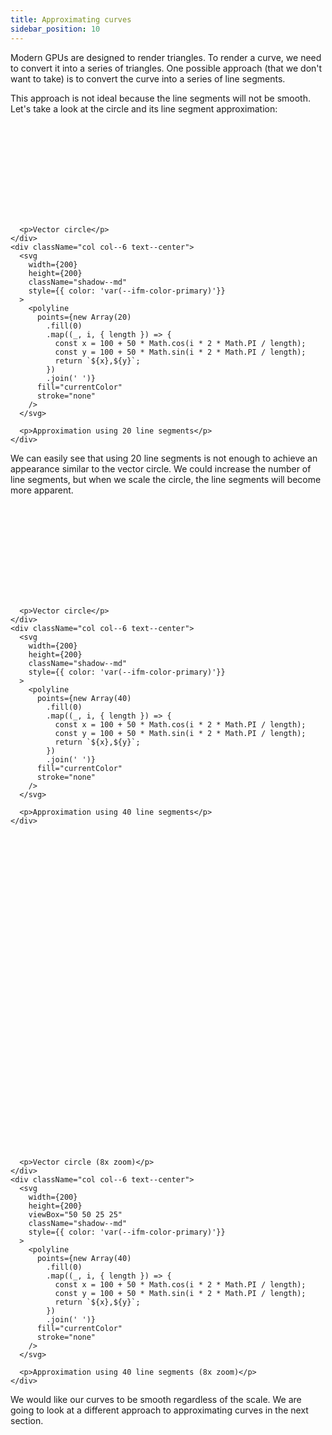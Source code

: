 ```yaml
---
title: Approximating curves
sidebar_position: 10
---
```


Modern GPUs are designed to render triangles. To render a curve, we need to convert
it into a series of triangles. One possible approach (that we don't want to take)
is to convert the curve into a series of line segments.

This approach is not ideal because the line segments will not be smooth. Let's take
a look at the circle and its line segment approximation:

<div className="container">
  <div className="row">
    <div className="col col--6 text--center">
      <svg
        width={200}
        height={200}
        className="shadow--md"
        style={{ color: 'var(--ifm-color-primary)'}}
      >
        <circle cx={100} cy={100} r={50} fill="currentColor" stroke="none" />
      </svg>

      <p>Vector circle</p>
    </div>
    <div className="col col--6 text--center">
      <svg
        width={200}
        height={200}
        className="shadow--md"
        style={{ color: 'var(--ifm-color-primary)'}}
      >
        <polyline
          points={new Array(20)
            .fill(0)
            .map((_, i, { length }) => {
              const x = 100 + 50 * Math.cos(i * 2 * Math.PI / length);
              const y = 100 + 50 * Math.sin(i * 2 * Math.PI / length);
              return `${x},${y}`;
            })
            .join(' ')}
          fill="currentColor"
          stroke="none"
        />
      </svg>

      <p>Approximation using 20 line segments</p>
    </div>
  </div>
</div>

We can easily see that using 20 line segments is not enough to achieve an appearance
similar to the vector circle. We could increase the number of line segments, but when
we scale the circle, the line segments will become more apparent.

<div className="container">
  <div className="row">
    <div className="col col--6 text--center">
      <svg
        width={200}
        height={200}
        className="shadow--md"
        style={{ color: 'var(--ifm-color-primary)'}}
      >
        <circle cx={100} cy={100} r={50} fill="currentColor" stroke="none" />
      </svg>

      <p>Vector circle</p>
    </div>
    <div className="col col--6 text--center">
      <svg
        width={200}
        height={200}
        className="shadow--md"
        style={{ color: 'var(--ifm-color-primary)'}}
      >
        <polyline
          points={new Array(40)
            .fill(0)
            .map((_, i, { length }) => {
              const x = 100 + 50 * Math.cos(i * 2 * Math.PI / length);
              const y = 100 + 50 * Math.sin(i * 2 * Math.PI / length);
              return `${x},${y}`;
            })
            .join(' ')}
          fill="currentColor"
          stroke="none"
        />
      </svg>

      <p>Approximation using 40 line segments</p>
    </div>
  </div>
</div>

<div className="container">
  <div className="row">
    <div className="col col--6 text--center">
      <svg
        width={200}
        height={200}
        viewBox="50 50 25 25"
        className="shadow--md"
        style={{ color: 'var(--ifm-color-primary)'}}
      >
        <circle cx={100} cy={100} r={50} fill="currentColor" stroke="none" />
      </svg>

      <p>Vector circle (8x zoom)</p>
    </div>
    <div className="col col--6 text--center">
      <svg
        width={200}
        height={200}
        viewBox="50 50 25 25"
        className="shadow--md"
        style={{ color: 'var(--ifm-color-primary)'}}
      >
        <polyline
          points={new Array(40)
            .fill(0)
            .map((_, i, { length }) => {
              const x = 100 + 50 * Math.cos(i * 2 * Math.PI / length);
              const y = 100 + 50 * Math.sin(i * 2 * Math.PI / length);
              return `${x},${y}`;
            })
            .join(' ')}
          fill="currentColor"
          stroke="none"
        />
      </svg>

      <p>Approximation using 40 line segments (8x zoom)</p>
    </div>
  </div>
</div>

We would like our curves to be smooth regardless of the scale. We are going to
look at a different approach to approximating curves in the next section.
